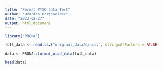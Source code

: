 ```yaml
---
title: "Format PTSD Data Test"
author: "Brandon Bergsneider"
date: "2023-02-27"
output: html_document
---
```


```r
library("PRONA")
```

```r
full_data <- read.csv("original_data/qs.csv", stringsAsFactors = FALSE)
```

```r
data <- PRONA::format_ptsd_data(full_data)
```

```r
head(data)
```



